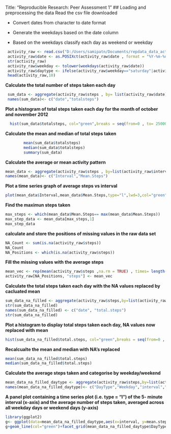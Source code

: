 Title: "Reproducible Research: Peer Assessment 1"
## Loading and preprocessing the data
Read the csv file downloaded

  - Convert dates from character to date format
  
  - Generate the weekdays based on the date column
  
  - Based on the weekdays classify each day as weekend or weekday
  
```r
 activity_raw <- read.csv("D:/Users/samipatn/Documents/repdata_data_activity/activity.csv", stringsAsFactors = FALSE)
 activity_raw$date <- as.POSIXct(activity_raw$date , format = "%Y-%m-%d")
 str(activity_raw)
 activity_raw$weekday <- tolower(weekdays(activity_raw$date))
 activity_raw$daytype <- ifelse(activity_raw$weekday=="saturday"|activity_raw$weekday=="sunday","weekend","weekday")
 head(activity_raw,10)
```

**Calculate the total number of steps taken each day**
```r
 sum_data <- aggregate(activity_raw$steps , by= list(activity_raw$date), FUN= sum , na.rm= TRUE)
 names(sum_data)<- c("date","totalsteps")
```
**Plot a histogram of total steps taken each day for the month of october and november 2012**
```r
  hist(sum_data$totalsteps, col="green",breaks = seq(from=0 , to= 25000 , by=2500 ),ylim=c(0,30),xlab= "Total no. of steps" , main = "Histogram of total no of steps taken each day")
```


**Calculate the mean and median of total steps taken**
```r
        mean(sum_data$totalsteps)
        median(sum_data$totalsteps)
        summary(sum_data)
```
**Calculate the average or mean activity pattern**
```r
mean_data <- aggregate(activity_raw$steps , by=list(activity_raw$interval),FUN=mean , na.rm=TRUE)
names(mean_data)<- c("Interval","Mean.Steps")
```
**Plot a time series graph of average steps vs interval**
```r
plot(mean_data$Interval,mean_data$Mean.Steps,type="l",lwd=3,col="green",xlab="Interval [in minutes]" , ylab="Average no of steps",main="Time series of average number of steps per interval")
```


**Find the maximun steps taken**
```r
max_steps <- which(mean_data$Mean.Steps== max(mean_data$Mean.Steps))
max_step_data <- mean_data[max_steps,1]
max_step_data
```
**calculate and store the positions of missing values in the raw data set**
```r
NA_Count <- sum(is.na(activity_raw$steps))
NA_Count
NA_Positions <- which(is.na(activity_raw$steps))
```
**Fill the missing values with the average steps**
```r
mean_vec <- rep(mean(activity_raw$steps ,na.rm = TRUE) , times= length(NA_Positions))
activity_raw[NA_Positions, "steps"] <- mean_vec
```
**Calculate the total steps taken each day with the NA values replaced by cacluated mean**
```r
sum_data_na_filled <- aggregate(activity_raw$steps,by=list(activity_raw$date),FUN=sum)
str(sum_data_na_filled)
names(sum_data_na_filled) <- c("date", "total.steps")
str(sum_data_na_filled)
```
**Plot a histogram to display total steps taken each day, NA values now replaced with mean**
```r
hist(sum_data_na_filled$total.steps, col="green",breaks = seq(from=0 , to= 25000 , by=2500 ),ylim=c(0,30),xlab= "Total no. of steps" , main = "Histogram of total no of steps taken each day/NA with mean steps")
```


**Recalcualte the mean and median with NA's replaced**
```r
mean(sum_data_na_filled$total.steps)
median(sum_data_na_filled$total.steps)
```
**Calculate the average steps taken and categorise by weekday/weekend **
```r
mean_data_na_filled_daytype <- aggregate(activity_raw$steps,by=list(activity_raw$daytype,activity_raw$weekday,activity_raw$interval), FUN=mean)
names(mean_data_na_filled_daytype)<- c("DayType","Weekday","interval","mean.steps")
```
**A panel plot containing a time series plot (i.e. type = "l") of the 5- minute interval (x-axis) and the average number of steps taken, averaged across all weekday days or weekend days (y-axis)**
```r
library(ggplot2)
g<- ggplot(data=mean_data_na_filled_daytype,aes(x=interval, y=mean.steps))
g+geom_line(col="green")+facet_grid(mean_data_na_filled_daytype$DayType ~.)+ggtitle("Average daily activity patterns")+ xlab("Time Interval")+ylab("Average number of steps")+theme_grey()
 ```














